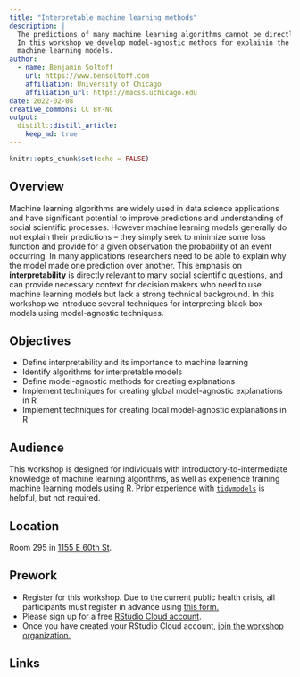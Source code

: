 ```yaml
---
title: "Interpretable machine learning methods"
description: |
  The predictions of many machine learning algorithms cannot be directly explained.
  In this workshop we develop model-agnostic methods for explainin the predictions of
  machine learning models.
author:
  - name: Benjamin Soltoff
    url: https://www.bensoltoff.com
    affiliation: University of Chicago
    affiliation_url: https://macss.uchicago.edu
date: 2022-02-08
creative_commons: CC BY-NC
output:
  distill::distill_article:
    keep_md: true
---
```


```r
knitr::opts_chunk$set(echo = FALSE)
```

## Overview

Machine learning algorithms are widely used in data science applications and have significant potential to improve predictions and understanding of social scientific processes. However machine learning models generally do not explain their predictions -- they simply seek to minimize some loss function and provide for a given observation the probability of an event occurring. In many applications researchers need to be able to explain why the model made one prediction over another. This emphasis on **interpretability** is directly relevant to many social scientific questions, and can provide necessary context for decision makers who need to use machine learning models but lack a strong technical background. In this workshop we introduce several techniques for interpreting black box models using model-agnostic techniques.

## Objectives

- Define interpretability and its importance to machine learning
- Identify algorithms for interpretable models
- Define model-agnostic methods for creating explanations
- Implement techniques for creating global model-agnostic explanations in R
- Implement techniques for creating local model-agnostic explanations in R

## Audience

This workshop is designed for individuals with introductory-to-intermediate knowledge of machine learning algorithms, as well as experience training machine learning models using R. Prior experience with [`tidymodels`](https://www.tidymodels.org/) is helpful, but not required.

## Location

Room 295 in [1155 E 60th St](https://forms.gle/mr5VZeHBWtASCcLN7).

## Prework

- Register for this workshop. Due to the current public health crisis, all participants must register in advance using [this form.](https://forms.gle/jQnqENtXMYLEP4E29)
- Please sign up for a free [RStudio Cloud account](https://rstudio.cloud).
- Once you have created your RStudio Cloud account, [join the workshop organization.](https://rstudio.cloud/spaces/177434/join?access_code=cGV7c0V8%2Bpr0kFC5NkOX%2FgxNNhIm3PchWX1CjdBf)

## Links

